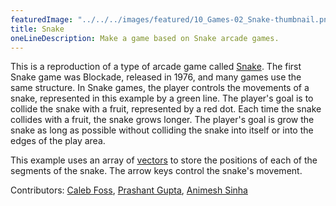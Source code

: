 ---
featuredImage: "../../../images/featured/10_Games-02_Snake-thumbnail.png"
title: Snake
oneLineDescription: Make a game based on Snake arcade games.
---

This is a reproduction of a type of arcade game called
<a href="https://en.wikipedia.org/wiki/Snake_(video_game_genre)" target="_blank">Snake</a>.
The first Snake game was Blockade, released in 1976, and many
games use the same structure. In Snake games, the player controls
the movements of a snake, represented in this example by a green
line. The player's goal is to collide the snake with a fruit,
represented by a red dot. Each time the snake collides with a fruit,
the snake grows longer. The player's goal is grow the snake as long
as possible without colliding the snake into itself or into the edges
of the play area.

This example uses an array of
<a href="https://p5js.org/reference/#/p5.Vector" target="_blank">vectors</a>
to store the positions of each of the segments of the snake. The arrow
keys control the snake's movement.

Contributors: <a href="https://github.com/calebfoss" target="_blank">Caleb Foss</a>, <a href="https://github.com/prashantgupta24" target="_blank">Prashant Gupta</a>, <a href="https://github.com/AnimeshSinha1309" target="_blank">Animesh Sinha</a>